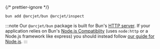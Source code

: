 
{/* prettier-ignore */}
<SelectableContent client:load frameworkSwitcher>
<div>

```bash
bun add @arcjet/bun @arcjet/inspect
```

</div>
</SelectableContent>

:::note Our `@arcjet/bun` package is built for Bun's
[HTTP server](https://bun.sh/docs/api/http). If your application relies on Bun's
[Node.js Compatiblity](https://bun.sh/docs/runtime/nodejs-apis) (uses
`node:http` or a Node.js framework like express) you should instead follow
[our guide for Node.js](/get-started?f=node-js). :::
